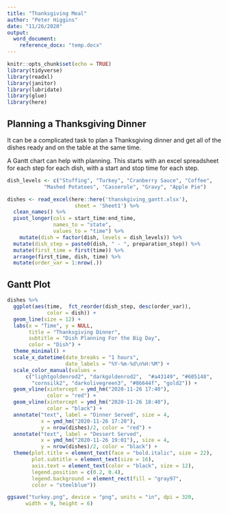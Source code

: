 ```yaml
---
title: "Thanksgiving Meal"
author: "Peter Higgins"
date: "11/26/2020"
output:
  word_document: 
    reference_docx: "temp.docx"
---
```


```r
knitr::opts_chunk$set(echo = TRUE)
library(tidyverse)
library(readxl)
library(janitor)
library(lubridate)
library(glue)
library(here)
```

## Planning a Thanksgiving Dinner
It can be a complicated task to plan a Thanksgiving dinner and get all of the dishes ready and on the table at the same time.

A Gantt chart can help with planning.
This starts with an excel spreadsheet for each step for each dish, with a start and stop time for each step.

```r

dish_levels <- c("Stuffing", "Turkey", "Cranberry Sauce", "Coffee", 
            "Mashed Potatoes", "Casserole", "Gravy", "Apple Pie")

dishes <- read_excel(here::here('thanskgiving_gantt.xlsx'), 
                      sheet = 'Sheet1') %>% 
  clean_names() %>% 
  pivot_longer(cols = start_time:end_time,
               names_to = "state",
               values_to = "time") %>% 
    mutate(dish = factor(dish, levels = dish_levels)) %>% 
  mutate(dish_step = paste0(dish, " - ", preparation_step)) %>% 
  mutate(first_time = first(time)) %>% 
  arrange(first_time, dish, time) %>% 
  mutate(order_var = 1:nrow(.))

```

## Gantt Plot

```r
dishes %>% 
  ggplot(aes(time,  fct_reorder(dish_step, desc(order_var)),
             color = dish)) +
  geom_line(size = 12) +
  labs(x = "Time", y = NULL, 
       title = "Thanksgiving Dinner",
       subtitle = "Dish Planning For the Big Day",
       color = "Dish") +
  theme_minimal() +
  scale_x_datetime(date_breaks = "1 hours", 
                   date_labels = "%Y-%m-%d\n%H:%M") +
  scale_color_manual(values = 
      c("lightgoldenrod2", "darkgoldenrod2",  "#a43149", "#605148", 
        "cornsilk2", "darkolivegreen3", "#86644f", "gold2")) +
  geom_vline(xintercept = ymd_hm("2020-11-26 17:40"),
             color = "red") +
  geom_vline(xintercept = ymd_hm("2020-11-26 18:40"),
             color = "black") +
  annotate("text", label = "Dinner Served", size = 4,
           x = ymd_hm("2020-11-26 17:20"), 
           y = nrow(dishes)/2, color = "red") +
  annotate("text", label = "Dessert Served", 
           x = ymd_hm("2020-11-26 19:01"),, size = 4,
           y = nrow(dishes)/2, color = "black") +
  theme(plot.title = element_text(face = "bold.italic", size = 22),
        plot.subtitle = element_text(size = 16),
        axis.text = element_text(color = "black", size = 12),
        legend.position = c(0.2, 0.4),
        legend.background = element_rect(fill = "gray97",
        color = "steelblue"))

ggsave("turkey.png", device = "png", units = "in", dpi = 320,
      width = 9, height = 6)
```
